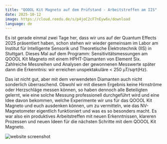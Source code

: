 ```yaml
---
title: "QOOOL Kit Magneto auf dem Prüfstand - Arbeitstreffen am IIS"
date: 2025-10-12
image: https://cloud.reedu.de/s/p4joC2cF7nEyw6x/download
language: de
---
```


Es ist gerade einmal zwei Tage her, dass wir uns auf der Quantum Effects 2025 präsentiert haben, schon stehen wir wieder gemeinsam im Labor am Institut für Intelligente Sensorik und Theoretische Elektrotechnik (IIS) in Stuttgart. Dieses Mal auf dem Programm: Sensitivitätsmessungen am QOOOL Kit Magneto mit einem HPHT-Diamanten von Element Six. Zahlreiche Messreihen und Analysen der gewonnenen Messwerte später dann die Erkenntnis: wir erreichen unspektakuläre < 250 µT/sqrt(Hz).

Das ist nicht gut, aber mit dem verwendeten Diamanten auch nicht sonderlich überraschend. Obwohl wir mit diesem Ergebnis keine Hirnströme oder Herzschläge messen können, so haben dennoch alle Beteiligten gelernt, wie eine solche Messung professionell durchgeführt wird und eine Idee davon bekommen, welche Experimente wir uns für das QOOOL Kit Magneto und euch ausdenken können, um zu vermitteln, wie das NV-Magnetometer eigentlich funktioniert und was es so besonders macht. Es war also ein produktives Arbeitstreffen mit neuen Erkenntnissen, klareren Prozessen und neuen Ideen für die nächsten Schritte mit dem QOOOL Kit Magneto.

![website screenshot](https://cloud.reedu.de/s/p4joC2cF7nEyw6x/download)







